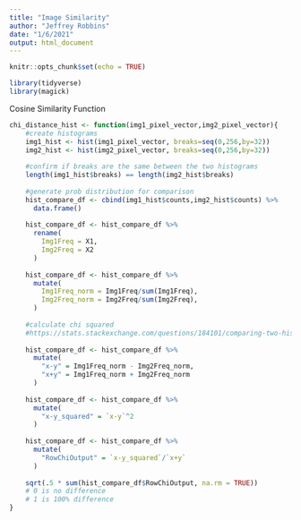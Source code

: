 ```yaml
---
title: "Image Similarity"
author: "Jeffrey Robbins"
date: "1/6/2021"
output: html_document
---
```


```r
knitr::opts_chunk$set(echo = TRUE)

library(tidyverse)
library(magick)

```

Cosine Similarity Function

```r
chi_distance_hist <- function(img1_pixel_vector,img2_pixel_vector){
    #create histograms
    img1_hist <- hist(img1_pixel_vector, breaks=seq(0,256,by=32))
    img2_hist <- hist(img2_pixel_vector, breaks=seq(0,256,by=32))
    
    #confirm if breaks are the same between the two histograms
    length(img1_hist$breaks) == length(img2_hist$breaks)
    
    #generate prob distribution for comparison
    hist_compare_df <- cbind(img1_hist$counts,img2_hist$counts) %>%
      data.frame()
    
    hist_compare_df <- hist_compare_df %>%
      rename(
        Img1Freq = X1,
        Img2Freq = X2
      )
    
    hist_compare_df <- hist_compare_df %>%
      mutate(
        Img1Freq_norm = Img1Freq/sum(Img1Freq),
        Img2Freq_norm = Img2Freq/sum(Img2Freq),
      )
    
    #calculate chi squared
    #https://stats.stackexchange.com/questions/184101/comparing-two-histograms-using-chi-square-distance
    
    hist_compare_df <- hist_compare_df %>%
      mutate(
        "x-y" = Img1Freq_norm - Img2Freq_norm,
        "x+y" = Img1Freq_norm + Img2Freq_norm
      )
    
    hist_compare_df <- hist_compare_df %>%
      mutate(
        "x-y_squared" = `x-y`^2
      )
    
    hist_compare_df <- hist_compare_df %>%
      mutate(
        "RowChiOutput" = `x-y_squared`/`x+y`
      )
    
    sqrt(.5 * sum(hist_compare_df$RowChiOutput, na.rm = TRUE))
    # 0 is no difference
    # 1 is 100% difference
}
```

